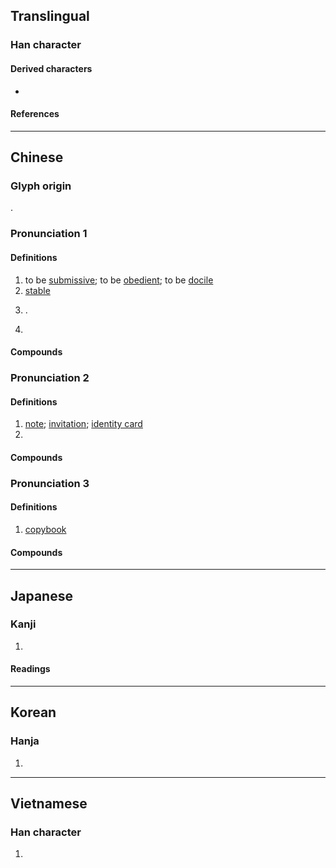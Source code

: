 {{character info}}
==Translingual==

===Han character===
{{Han char|rn=50|rad=巾|as=05|sn=8|four=41260|canj=LBYR|ids=⿰巾占}}

====Derived characters====
* {{l|mul|[[萜]], [[𮅠]], [[㥈]]}}

====References====
{{Han ref|kx=0330.010|dkj=08849|dj=0635.200|hdz=10733.060|uh=5E16}}

----

==Chinese==
{{zh-forms}}

===Glyph origin===
{{Han etym}}
{{Han compound|巾|占|ls=psc|c1=s|c2=p|t1=a square item of cloth}}. 

===Pronunciation 1===
{{zh-pron
|m=tiē
|m_note=帖 in 帖木兒 'tiè' (Taiwan)
|m-s=
|c=tip3
|c-t=
|g=
|h=pfs=
|j=tieh4
|mb=
|md=
|mn=thiap
|mn-t=tiab4
|w=
|x=
|mc=y
|oc=y
|ma=
|cat=pn,a,v
}}

====Definitions====
{{zh-hanzi}}

# to be [[submissive]]; to be [[obedient]]; to be [[docile]]
# [[stable]]
# {{n-g|Same as}} {{zh-l|貼|to [[paste]]}}.
# {{surname|zh}}

====Compounds====
{{zh-der|俛首帖耳|俯首帖耳|匿名揭帖|妥帖|安帖|寧帖|帖帖|帖息|帖服|帖然|帖耳|帖花黃|帖騎|平帖|招帖|服帖|羌帖|熨帖:yùtiē|帖木兒|伏帖}}

===Pronunciation 2===
{{zh-pron
|m=tiě
|m_note=帖 in 名帖 'tiè' (Taiwan)
|h=pfs=thiap
|cat=n,cl
}}

====Definitions====
{{zh-hanzi}}

# [[note]]; [[invitation]]; [[identity card]]
# {{zh-classifier|[[doses]] of herbal medicine}}

====Compounds====
{{zh-der|下帖子|中秋帖|伯遠帖|何如帖|免帖|全帖|八字全帖|八字帖|六帖|券帖|反輸一帖|吉帖|名帖|告喪帖|喜帖|回帖|執憑文帖|執憑文帖|報喪帖|報帖|大補帖|字帖兒|安家帖|宜春帖|小帖兒|帖兒|帖子|帖子詞|幫帖|平安帖|庚帖|房帖|手帖|抬帖|拜帖|括帖|換帖|換帖兄弟|揭帖|榜帖|榜帖|沒頭帖子|泥金帖子|無名帖|照帖|牓帖|留帖|發草帖|稟帖|空帖拜年|筆帖式|簡帖|紅綠帖子|號帖|解帖|訂婚柬帖|評書帖|試帖|說帖|請帖|諭帖|謝帖|鈞帖|門帖|領帖|飛帖|黑帖|龍鳳帖|帖撒罗尼迦}}

===Pronunciation 3===
{{zh-pron
|m=tiè
|cat=n
}}

====Definitions====
{{zh-hanzi}}

# [[copybook]]

====Compounds====
{{zh-der|二王帖|十七帖|南帖|叢帖|唐臨晉帖|喪亂帖|大觀帖|字帖|官帖|帖學|帖括|帖括業|平復帖|摹帖|月儀帖|法帖|淳化閣帖|淳熙閣帖|爭坐位帖|畫帖|白孔六帖|白帖|碑帖|禊帖|絳帖|臨帖|自敘帖|蘭亭帖|蜀素帖|軍帖|駕帖|鴨頭丸帖|鵝群帖}}

----

==Japanese==

===Kanji===
{{ja-kanji|grade=|rs=巾05}}

# {{rfdef|ja|sort=巾05}}

====Readings====
{{ja-readings
|goon=ちょう<てふ
|kanon=ちょう<てふ
|kanyoon=じょう<でふ
|kun=かきもの
}}

----

==Korean==

===Hanja===
{{ko-hanja|hangeul=[[첩]], [[체]]|rv=cheop, che|mr=ch'ŏp, ch'e}}

# {{rfdef|ko|sort=巾05}}

----

==Vietnamese==

===Han character===
{{vi-hantu|rs=巾05|thiếp}}

# {{rfdef|vi|sort=巾05}}